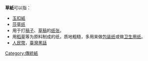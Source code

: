 '''草紙'''可以指：

* [[玉扣紙|玉扣紙]]
* [[莎草纸|莎草纸]]
* 用于打[[稿子|稿子]]、[[草稿|草稿]]的[[纸张|纸张]]。
* 用[[稻草|稻草]]等为原料制成的纸，质地粗糙，多用来做[[包装纸|包装纸]]或做[[卫生用纸|卫生用纸]]。
* [[人民幣|人民幣]]，[[臺灣|臺灣]][[黑話|黑話]]

{{disambig|CAT=二字消歧義}}

[[Category:傳統紙|Category:傳統紙]]